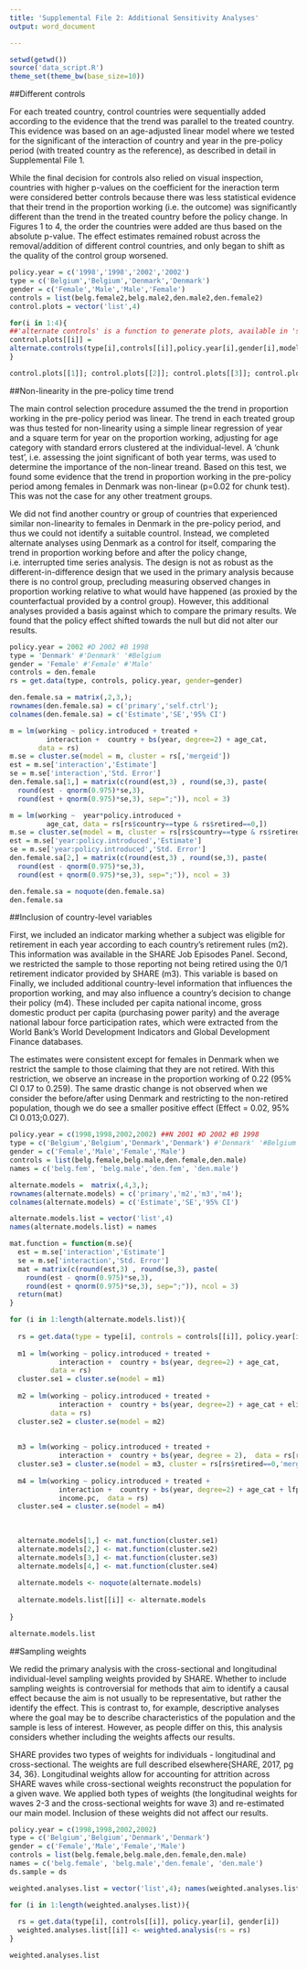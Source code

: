 ```yaml
---
title: 'Supplemental File 2: Additional Sensitivity Analyses'
output: word_document

---
```


```r
setwd(getwd())
source('data_script.R')
theme_set(theme_bw(base_size=10))
```


##Different controls

For each treated country, control countries were sequentially added according to the evidence that the trend was parallel to the treated country.  This evidence was based on an age-adjusted linear model where we tested for the significant of the interaction of country and year in the pre-policy period (with treated country as the reference), as described in detail in Supplemental File 1.

While the final decision for controls also relied on visual inspection, countries with higher p-values on the coefficient for the ineraction term were considered better controls because there was less statistical evidence that their trend in the proportion working (i.e. the outcome) was significantly different than the trend in the treated country before the policy change.  In Figures 1 to 4, the order the countries were added are thus based on the absolute p-value.  The effect estimates remained robust across the removal/addition of different control countries, and only began to shift as the quality of the control group worsened.

```r
policy.year = c('1998','1998','2002','2002')
type = c('Belgium','Belgium','Denmark','Denmark')
gender = c('Female','Male','Male','Female')
controls = list(belg.female2,belg.male2,den.male2,den.female2)
control.plots = vector('list',4)

for(i in 1:4){
##'alternate controls' is a function to generate plots, available in 'sa_data_script.R'  
control.plots[[i]] = 
alternate.controls(type[i],controls[[i]],policy.year[i],gender[i],model.names[[i]])
}

control.plots[[1]]; control.plots[[2]]; control.plots[[3]]; control.plots[[4]]
```


##Non-linearity in the pre-policy time trend

The main control selection procedure assumed the the trend in proportion working in the pre-policy period was linear.  The trend in each treated group was thus tested for non-linearity using a simple linear regression of year and a square term for year on the proportion working, adjusting for age category with standard errors clustered at the individual-level.  A 'chunk test', i.e. assessing the joint significant of both year terms, was used to determine the importance of the non-linear treand. Based on this test, we found some evidence that the trend in proportion working in the pre-policy period among females in Denmark was non-linear (p=0.02 for chunk test).  This was not the case for any other treatment groups. 


We did not find another country or group of countries that experienced similar non-linearity to females in Denmark in the pre-policy period, and thus we could not identify a suitable countrol.  Instead, we completed alternate analyses using Denmark as a control for itself, comparing the trend in proportion working before and after the policy change, i.e. interrupted time series analysis.  The design is not as robust as the different-in-difference design that we used in the primary analysis because there is no control group, precluding measuring  observed changes in proportion working relative to what would have happened (as proxied by the counterfactual provided by a control group). However, this additional analyses provided a basis against which to compare the primary results. We found that the policy effect shifted towards the null but did not alter our results.


```r
policy.year = 2002 #D 2002 #B 1998
type = 'Denmark' #'Denmark' '#Belgium
gender = 'Female' #'Female' #'Male'
controls = den.female
rs = get.data(type, controls, policy.year, gender=gender)

den.female.sa = matrix(,2,3,);
rownames(den.female.sa) = c('primary','self.ctrl');
colnames(den.female.sa) = c('Estimate','SE','95% CI')

m = lm(working ~ policy.introduced + treated +  
         interaction +  country + bs(year, degree=2) + age_cat,
       data = rs)
m.se = cluster.se(model = m, cluster = rs[,'mergeid'])
est = m.se['interaction','Estimate']
se = m.se['interaction','Std. Error']
den.female.sa[1,] = matrix(c(round(est,3) , round(se,3), paste(
  round(est - qnorm(0.975)*se,3),
  round(est + qnorm(0.975)*se,3), sep=";")), ncol = 3)

m = lm(working ~  year*policy.introduced + 
         age_cat, data = rs[rs$country==type & rs$retired==0,])
m.se = cluster.se(model = m, cluster = rs[rs$country==type & rs$retired==0,'mergeid'])
est = m.se['year:policy.introduced','Estimate']
se = m.se['year:policy.introduced','Std. Error']
den.female.sa[2,] = matrix(c(round(est,3) , round(se,3), paste(
  round(est - qnorm(0.975)*se,3),
  round(est + qnorm(0.975)*se,3), sep=";")), ncol = 3)

den.female.sa = noquote(den.female.sa)
den.female.sa 
```

##Inclusion of country-level variables

First, we included an indicator marking whether a subject was eligible for retirement in each year according to each country's retirement rules (m2).  This information was available in the SHARE Job Episodes Panel. Second, we restricted the sample to those reporting not being retired using the 0/1 retirement indicator provided by SHARE (m3). This variable is based on Finally, we included additional country-level information that influences the proportion working, and may also influence a country's decision to change their policy (m4).  These included per capita national income, gross domestic product per capita (purchasing power parity) and the average national labour force participation rates, which were extracted from the World Bank's World Development Indicators and Global Development Finance databases. 

The estimates were consistent except for females in Denmark when we restrict the sample to those claiming that they are not retired.  With this restriction, we observe an increase in the proportion working of 0.22 (95% CI 0.17 to 0.259).  The same drastic change is not observed when we consider the before/after using Denmark and restricting to the non-retired population, though we do see a smaller positive effect (Effect = 0.02, 95% CI  0.013;0.027).

```r
policy.year = c(1998,1998,2002,2002) ##N 2001 #D 2002 #B 1998
type = c('Belgium','Belgium','Denmark','Denmark') #'Denmark' '#Belgium
gender = c('Female','Male','Female','Male')
controls = list(belg.female,belg.male,den.female,den.male) 
names = c('belg.fem', 'belg.male','den.fem', 'den.male')

alternate.models =  matrix(,4,3,);
rownames(alternate.models) = c('primary','m2','m3','m4');
colnames(alternate.models) = c('Estimate','SE','95% CI')

alternate.models.list = vector('list',4)
names(alternate.models.list) = names

mat.function = function(m.se){
  est = m.se['interaction','Estimate']
  se = m.se['interaction','Std. Error']
  mat = matrix(c(round(est,3) , round(se,3), paste(
    round(est - qnorm(0.975)*se,3),
    round(est + qnorm(0.975)*se,3), sep=";")), ncol = 3)
  return(mat)
}

for (i in 1:length(alternate.models.list)){
  
  rs = get.data(type = type[i], controls = controls[[i]], policy.year[i], gender=gender[i])
  
  m1 = lm(working ~ policy.introduced + treated +  
            interaction +  country + bs(year, degree=2) + age_cat, 
          data = rs)
  cluster.se1 = cluster.se(model = m1)
  
  m2 = lm(working ~ policy.introduced + treated +  
            interaction +  country + bs(year, degree=2) + age_cat + eligible, 
          data = rs)
  cluster.se2 = cluster.se(model = m2)
  
   
  m3 = lm(working ~ policy.introduced + treated +  
            interaction +  country + bs(year, degree = 2),  data = rs[rs$retired==0,])
  cluster.se3 = cluster.se(model = m3, cluster = rs[rs$retired==0,'mergeid'])
  
  m4 = lm(working ~ policy.introduced + treated +  
            interaction +  country + bs(year, degree=2) + age_cat + lfpr + gdp.pc.ppp +
            income.pc,  data = rs)
  cluster.se4 = cluster.se(model = m4)
 
  
  
  alternate.models[1,] <- mat.function(cluster.se1)
  alternate.models[2,] <- mat.function(cluster.se2)
  alternate.models[3,] <- mat.function(cluster.se3)
  alternate.models[4,] <- mat.function(cluster.se4)
  
  alternate.models <- noquote(alternate.models)
  
  alternate.models.list[[i]] <- alternate.models
  
}

alternate.models.list
```

##Sampling weights

We redid the primary analysis with the cross-sectional and longitudinal individual-level sampling weights provided by SHARE.  Whether to include sampling weights is controversial for methods that aim to identify a causal effect because the aim is not usually to be representative, but rather the identify the effect.  This is contrast to, for example, descriptive analyses where the goal may be to describe characteristics of the population and the sample is less of interest.  However, as people differ on this, this analysis considers whether including the weights affects our results. 

SHARE provides two types of weights for individuals - longitudinal and cross-sectional. The weights are full described elsewhere{SHARE, 2017, pg 34, 36}. Longitudinal weights allow for accounting for attrition across SHARE waves while cross-sectional weights reconstruct the population for a given wave.  We applied both types of weights (the longitudinal weights for waves 2-3 and the cross-sectional weights for wave 3) and re-estimated our main model. Inclusion of these weights did not affect our results. 

```r
policy.year = c(1998,1998,2002,2002) 
type = c('Belgium','Belgium','Denmark','Denmark') 
gender = c('Female','Male','Female','Male')
controls = list(belg.female,belg.male,den.female,den.male) 
names = c('belg.female', 'belg.male','den.female', 'den.male')
ds.sample = ds

weighted.analyses.list = vector('list',4); names(weighted.analyses.list) = names

for (i in 1:length(weighted.analyses.list)){
  
  rs = get.data(type[i], controls[[i]], policy.year[i], gender[i])
  weighted.analyses.list[[i]] <- weighted.analysis(rs = rs)
}

weighted.analyses.list
```

